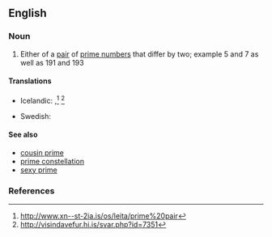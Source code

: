==English==

===Noun===
{{wikipedia}}
{{en-noun|sg=[[twin]] [[prime]]}}

# {{mathematics}} Either of a [[pair]] of [[prime number]]s that differ by two; example <math>5</math> and <math>7</math> as well as <math>191</math> and <math>193</math>  

====Translations====
{{trans-top|either of a pair of prime numbers that differ by two}}
* Icelandic: {{t|is|frumtalnatvíburi|m}},<ref>http://www.xn--st-2ia.is/os/leita/prime%20pair</ref> {{t|is|tvíburafrumtala|f}}<ref>http://visindavefur.hi.is/svar.php?id=7351</ref>
{{trans-mid}}
* Swedish: {{t|sv|tvillingprimtal|n}}
{{trans-bottom}}

====See also====
*[[cousin prime]]
*[[prime constellation]]
*[[sexy prime]]

===References===
<references/>